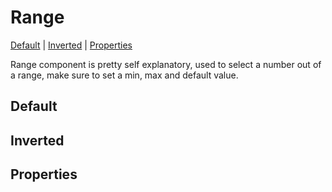 
# Range

[Default](#default) | [Inverted](#inverted) | [Properties](#properties)

Range component is pretty self explanatory, used to select a number out of a range, make sure to set a min, max and default value.

## Default

<Preview>
  <Story id="components-range--default-range" />
</Preview>

## Inverted

<Preview>
  <Story id="components-range--inverted" />
</Preview>

## Properties

<Props of={Range} />

